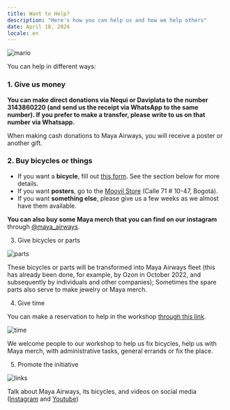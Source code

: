 ```yaml
---
title: Want to Help?
description: "Here's how you can help us and how we help others"
date: April 18, 2024
locale: en
---
```


![mario](https://github.com/SabidurAI/MayaAirwaysSite/blob/main/imagenes/mario.jpg?raw=true)

You can help in different ways:

<h3> 1. Give us money</h3>

<b>You can make direct donations via Nequi or Daviplata to the number 3143860220 (and send us the receipt via WhatsApp to the same number). If you prefer to make a transfer, please write to us on that number via Whatsapp.</b>

When making cash donations to Maya Airways, you will receive a poster or another gift.

<h3> 2. Buy bicycles or things</h3>

- If you want a <b>bicycle</b>, fill out [this form](https://forms.gle/LUj8iSi9KSTw4Zdc8). See the section below for more details.
- If you want <b>posters</b>, go to the [Moovil Store](https://www.instagram.com/moovil_co/) (Calle 71 # 10-47, Bogotá).
- If you want <b>something else</b>, please give us a few weeks as we almost have them available.

<b>You can also buy some Maya merch that you can find on our instagram</b> through [@maya_airways](https://www.instagram.com/maya_airways/).

3. Give bicycles or parts

![parts](https://github.com/SabidurAI/MayaAirwaysSite/blob/main/imagenes/partes.jpg?raw=true)

These bicycles or parts will be transformed into Maya Airways fleet (this has already been done, for example, by Ozon in October 2022, and subsequently by individuals and other companies); Sometimes the spare parts also serve to make jewelry or Maya merch.

4. Give time

You can make a reservation to help in the workshop [through this link](https://calendar.app.google/tesrKdrWrVMdAWqr7).

![time](https://github.com/SabidurAI/MayaAirwaysSite/blob/main/imagenes/tiempo.jpg?raw=true)

We welcome people to our workshop to help us fix bicycles, help us with Maya merch, with administrative tasks, general errands or fix the place.

5. Promote the initiative

![links](https://github.com/SabidurAI/MayaAirwaysSite/blob/main/imagenes/links.jpg?raw=true)

Talk about Maya Airways, its bicycles, and videos on social media ([Instagram](https://instagram.com/maya_airways) and [Youtube](https://www.youtube.com/@maya_airways))